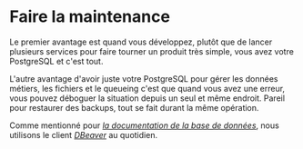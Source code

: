 # Faire la maintenance

Le premier avantage est quand vous développez, plutôt que de lancer plusieurs services pour faire tourner un produit très simple, vous avez votre PostgreSQL et c'est tout.

L'autre avantage d'avoir juste votre PostgreSQL pour gérer les données métiers, les fichiers et le queueing c'est que quand vous avez une erreur, vous pouvez déboguer la situation depuis un seul et même endroit. Pareil pour restaurer des backups, tout se fait durant la même opération.

Comme mentionné pour [_la documentation de la base de données_](#le-schéma-de-base-de-données), nous utilisons le client [_DBeaver_](https://dbeaver.io/) au quotidien.
